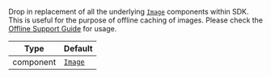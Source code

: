 Drop in replacement of all the underlying [`Image`](https://reactnative.dev/docs/next/image) components within SDK.
This is useful for the purpose of offline caching of images. Please check the [Offline Support Guide](../basics/offline_support.mdx) for usage.

| Type      | Default                                            |
| --------- | -------------------------------------------------- |
| component | [`Image`](https://reactnative.dev/docs/next/image) |
